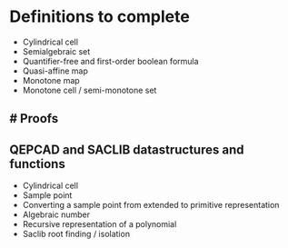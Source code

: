 # Definitions to complete

- Cylindrical cell
- Semialgebraic set
- Quantifier-free and first-order boolean formula
- Quasi-affine map
- Monotone map
- Monotone cell / semi-monotone set

# Proofs
- 

## QEPCAD and SACLIB datastructures and functions

- Cylindrical cell
- Sample point
- Converting a sample point from extended to primitive representation
- Algebraic number
- Recursive representation of a polynomial
- Saclib root finding / isolation




